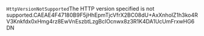 <?xml version="1.0" encoding="UTF-8"?><Error><Code>HttpVersionNotSupported</Code><Message>The HTTP version specified is not supported.</Message><RequestId>CAEAE4F47180B9F5</RequestId><HostId>jHhEpmTjcVfrX2BC08dU+AxXnhoIZ1h3ko4RV3Knkfdx0xHmg4rz8EwVnEszbtLzgBclOcnwx8z3R1K4DA1UcUmFrxwHG6DN</HostId></Error>